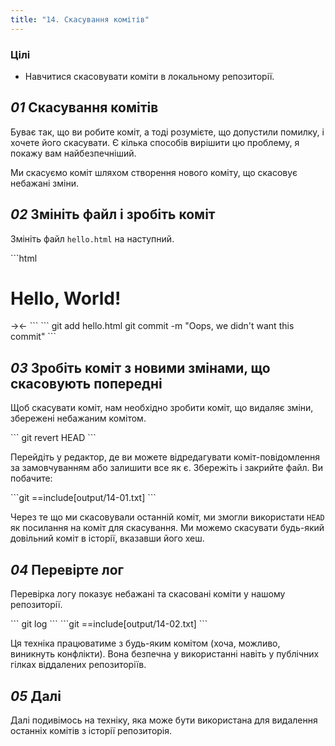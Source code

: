 ```yaml
---
title: "14. Скасування комітів"
---
```


### Цілі

- Навчитися скасовувати коміти в локальному репозиторії.

## _01_ Скасування комітів

Буває так, що ви робите коміт, а тоді розумієте, що допустили помилку, і хочете його скасувати. Є кілька способів вирішити цю проблему, я покажу вам найбезпечніший.

Ми скасуємо коміт шляхом створення нового коміту, що скасовує небажані зміни.

## _02_ Змініть файл і зробіть коміт

Змініть файл `hello.html` на наступний.

<File file="hello.html">
```html
<html>
  <head>
  </head>
  <body>
    <h1>Hello, World!</h1>
    →<!-- This is an unwanted but committed change -->←
  </body>
</html>
```
</File>

<Run>
```
git add hello.html
git commit -m "Oops, we didn't want this commit"
```
</Run>

## _03_ Зробіть коміт з новими змінами, що скасовують попередні

Щоб скасувати коміт, нам необхідно зробити коміт, що видаляє зміни, збережені небажаним комітом.

<Run>
```
git revert HEAD
```
</Run>

Перейдіть у редактор, де ви можете відредагувати коміт-повідомлення за замовчуванням або залишити все як є. Збережіть і закрийте файл. Ви побачите:

<Output>
```git
==include[output/14-01.txt]
```
</Output>

Через те що ми скасовували останній коміт, ми змогли використати `HEAD` як посилання на коміт для скасування. Ми можемо скасувати будь-який довільний коміт в історії, вказавши його хеш.

## _04_ Перевірте лог

Перевірка логу показує небажані та скасовані коміти у нашому репозиторії.

<Run>
```
git log
```
</Run>

<Output>
```git
==include[output/14-02.txt]
```
</Output>

Ця техніка працюватиме з будь-яким комітом (хоча, можливо, виникнуть конфлікти). Вона безпечна у використанні навіть у публічних гілках віддалених репозиторіїв.

## _05_ Далі

Далі подивімось на техніку, яка може бути використана для видалення останніх комітів з історії репозиторія.
